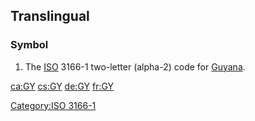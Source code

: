 {{also|gy|Gy|.gy}}
==Translingual==

===Symbol===
{{head|mul|symbol}}
# The [[ISO]] 3166-1 two-letter (alpha-2) code for [[Guyana]].

[[Category:ISO 3166-1]]

[[ca:GY]]
[[cs:GY]]
[[de:GY]]
[[fr:GY]]